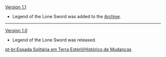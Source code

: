 {{Change History/Header}}
[[Version 1.1]]
* Legend of the Lone Sword was added to the [[Archive]].
----
[[Version 1.0]]
* Legend of the Lone Sword was released.
<noinclude>
[[pt-br:Espada Solitária em Terra Estéril/Histórico de Mudanças]]
</noinclude>